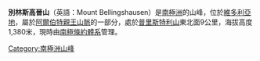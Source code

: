 {{unreferenced|time=2013-10-27T06:49:21+00:00}}
{{coord|75|7|S|162|6|E|display=title}}

'''別林斯高晉山'''（英語：Mount Bellingshausen）是[[南極洲|南極洲]]的山峰，位於[[維多利亞地|維多利亞地]]，屬於[[阿爾伯特親王山脈|阿爾伯特親王山脈]]的一部分，處於[[普里斯特利山|普里斯特利山]]東北面9公里，海拔高度1,380米，現時由[[南極條約體系|南極條約體系]]管理。

{{DEFAULTSORT:Mount Bellingshausen}}
[[Category:南極洲山峰|Category:南極洲山峰]]


{{ScottCoast-geo-stub}}